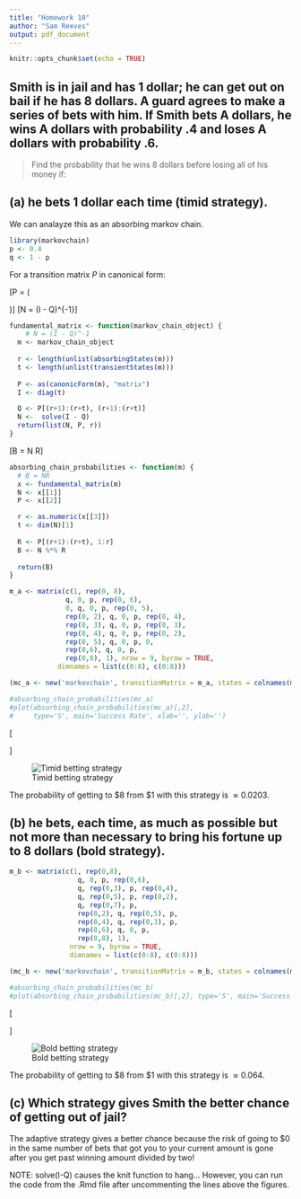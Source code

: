 ```yaml
---
title: "Homework 10"
author: "Sam Reeves"
output: pdf_document
---
```


```r
knitr::opts_chunk$set(echo = TRUE)
```

## Smith is in jail and has 1 dollar; he can get out on bail if he has 8 dollars.  A guard agrees to make a series of bets with him. If Smith bets A dollars, he wins A dollars with probability .4 and loses A dollars with probability .6.

>Find the probability that he wins 8 dollars before losing all of his money if:

## (a) he bets 1 dollar each time (timid strategy).

We can analayze this as an absorbing markov chain.

```r
library(markovchain)
p <- 0.4
q <- 1 - p
```

For a transition matrix $P$ in canonical form:

\[P = \bigg( \begin{array}{cc}
  I & R \\
  0 & Q \\ \end{array}\bigg)\]
\[N = (I - Q)^{-1}\]

```r
fundamental_matrix <- function(markov_chain_object) {
    # N = (I - Q)^-1
  m <- markov_chain_object
  
  r <- length(unlist(absorbingStates(m)))
  t <- length(unlist(transientStates(m)))
  
  P <- as(canonicForm(m), "matrix")
  I <- diag(t)

  Q <- P[(r+1):(r+t), (r+1):(r+t)]
  N <-  solve(I - Q)
  return(list(N, P, r))
}
```

\clearpage

\[B = N R\]

```r
absorbing_chain_probabilities <- function(m) {
  # B = NR
  x <- fundamental_matrix(m)
  N <- x[[1]]
  P <- x[[2]]

  r <- as.numeric(x[[3]])
  t <- dim(N)[1]
  
  R <- P[(r+1):(r+t), 1:r]
  B <- N %*% R
  
  return(B)
}
```

```r
m_a <- matrix(c(1, rep(0, 8),
              q, 0, p, rep(0, 6),
              0, q, 0, p, rep(0, 5),
              rep(0, 2), q, 0, p, rep(0, 4),
              rep(0, 3), q, 0, p, rep(0, 3),
              rep(0, 4), q, 0, p, rep(0, 2),
              rep(0, 5), q, 0, p, 0,
              rep(0,6), q, 0, p,
              rep(0,8), 1), nrow = 9, byrow = TRUE,
            dimnames = list(c(0:8), c(0:8)))

(mc_a <- new('markovchain', transitionMatrix = m_a, states = colnames(m_a)))
```

\clearpage

```r
#absorbing_chain_probabilities(mc_a)
#plot(absorbing_chain_probabilities(mc_a)[,2],
#     type='S', main='Success Rate', xlab='', ylab='')
```

\[\begin{tabular}{c c c}
  & 0 & 8 \\
1 & 0.9796987 & 0.02030135 \\
2 & 0.9492466 & 0.05075337 \\
3 & 0.9035686 & 0.09643140 \\
4 & 0.8350515 & 0.16494845 \\
5 & 0.7322760 & 0.26772403 \\
6 & 0.5781126 & 0.42188739 \\
7 & 0.3468676 & 0.65313243 \\
  \end{tabular}\]

![Timid betting strategy](mc_a.png)

The probability of getting to \$8 from \$1 with this strategy is $\approx 0.0203$.

\clearpage

## (b) he bets, each time, as much as possible but not more than necessary to bring his fortune up to 8 dollars (bold strategy).

```r
m_b <- matrix(c(1, rep(0,8),
                 q, 0, p, rep(0,6),
                 q, rep(0,3), p, rep(0,4),
                 q, rep(0,5), p, rep(0,2),
                 q, rep(0,7), p,
                 rep(0,2), q, rep(0,5), p,
                 rep(0,4), q, rep(0,3), p,
                 rep(0,6), q, 0, p,
                 rep(0,8), 1),
               nrow = 9, byrow = TRUE,
               dimnames = list(c(0:8), c(0:8)))

(mc_b <- new('markovchain', transitionMatrix = m_b, states = colnames(m_b)))

#absorbing_chain_probabilities(mc_b)
#plot(absorbing_chain_probabilities(mc_b)[,2], type='S', main='Success Rate', xlab='', ylab='')
```

\[\begin{tabular}{c c c}
  & 0 & 8 \\
1 & 0.936 & 0.064 \\
2 & 0.840 & 0.160 \\
3 & 0.744 & 0.256 \\
4 & 0.600 & 0.400 \\
5 & 0.504 & 0.496 \\
6 & 0.360 & 0.640 \\
7 & 0.216 & 0.784 \\
  \end{tabular}\]

\clearpage

![Bold betting strategy](mc_b.png)

The probability of getting to \$8 from \$1 with this strategy is $\approx 0.064$.

## (c) Which strategy gives Smith the better chance of getting out of jail?

The adaptive strategy gives a better chance because the risk of going to \$0 in the same number of bets that got you to your current amount is gone after you get past winning amount divided by two!

NOTE: solve(I-Q) causes the knit function to hang... However, you can run the code from the .Rmd file after uncommenting the lines above the figures.